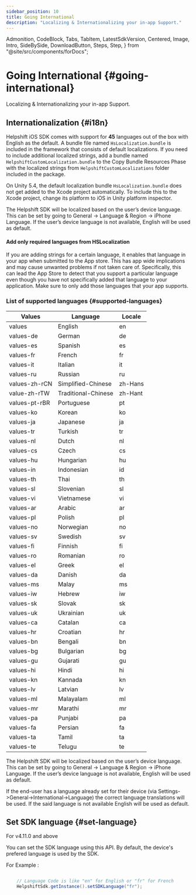 ```yaml
---
sidebar_position: 10
title: Going International
description: "Localizing & Internationalizing your in-app Support."
---
```


  Admonition,
  CodeBlock,
  Tabs,
  TabItem,
  LatestSdkVersion,
  Centered,
  Image,
  Intro,
  SideBySide,
  DownloadButton,
  Steps,
  Step,
} from "@site/src/components/forDocs";

# Going International {#going-international}

<Intro>

Localizing & Internationalizing your in-app Support.

</Intro>

## Internationalization {#i18n}

Helpshift iOS SDK comes with support for **45** languages out of the box with English as the default. A bundle file named `HsLocalization.bundle` is included in the framework that consists of default localizations. If you need to include additional localized strings, add a bundle named `HelpshiftCustomLocalization.bundle` to the Copy Bundle Resources Phase with the localized strings from `HelpshiftCustomLocalizations` folder included in the package.

<Admonition type="info" title="Note">

On Unity 5.4, the default localization bundle `HsLocalization.bundle` does not get added to the Xcode project automatically. To include this to the Xcode project, change its platform to iOS in Unity platform inspector.

</Admonition>

The Helpshift SDK will be localized based on the user’s device language. This can be set by going to General → Language & Region → iPhone Language. If the user’s device language is not available, English will be used as default.

<Admonition type="danger" title="Important">

#### Add only required languages from HSLocalization

If you are adding strings for a certain language, it enables that language in your app when submitted to the App store.
This has app wide implications and may cause unwanted problems if not taken care of.
Specifically, this can lead the App Store to detect that you support a particular language even
though you have not specifically added that language to your application.
Make sure to only add those languages that your app supports.

</Admonition>

### List of supported languages {#supported-languages}

| Values        | Language            | Locale  |
| ------------- | ------------------- | ------- |
| values        | English             | en      |
| values-de     | German              | de      |
| values-es     | Spanish             | es      |
| values-fr     | French              | fr      |
| values-it     | Italian             | it      |
| values-ru     | Russian             | ru      |
| values-zh-rCN | Simplified-Chinese  | zh-Hans |
| value-zh-rTW  | Traditional-Chinese | zh-Hant |
| values-pt-rBR | Portuguese          | pt      |
| values-ko     | Korean              | ko      |
| values-ja     | Japanese            | ja      |
| values-tr     | Turkish             | tr      |
| values-nl     | Dutch               | nl      |
| values-cs     | Czech               | cs      |
| values-hu     | Hungarian           | hu      |
| values-in     | Indonesian          | id      |
| values-th     | Thai                | th      |
| values-sl     | Slovenian           | sl      |
| values-vi     | Vietnamese          | vi      |
| values-ar     | Arabic              | ar      |
| values-pl     | Polish              | pl      |
| values-no     | Norwegian           | no      |
| values-sv     | Swedish             | sv      |
| values-fi     | Finnish             | fi      |
| values-ro     | Romanian            | ro      |
| values-el     | Greek               | el      |
| values-da     | Danish              | da      |
| values-ms     | Malay               | ms      |
| values-iw     | Hebrew              | iw      |
| values-sk     | Slovak              | sk      |
| values-uk     | Ukrainian           | uk      |
| values-ca     | Catalan             | ca      |
| values-hr     | Croatian            | hr      |
| values-bn     | Bengali             | bn      |
| values-bg     | Bulgarian           | bg      |
| values-gu     | Gujarati            | gu      |
| values-hi     | Hindi               | hi      |
| values-kn     | Kannada             | kn      |
| values-lv     | Latvian             | lv      |
| values-ml     | Malayalam           | ml      |
| values-mr     | Marathi             | mr      |
| values-pa     | Punjabi             | pa      |
| values-fa     | Persian             | fa      |
| values-ta     | Tamil               | ta      |
| values-te     | Telugu              | te      |

The Helpshift SDK will be localized based on the user’s device language. This can be set by going to General → Language & Region → iPhone Language. If the user’s device language is not available, English will be used as default.

If the end-user has a language already set for their device (via
Settings->General->International->Language) the correct language
translations will be used. If the said language is not available English
will be used as default.

## Set SDK language {#set-language}

<Admonition type="info" title="Note">

For v4.11.0 and above

</Admonition>

You can set the SDK language using this API.
By default, the device's prefered language is used by the SDK.

For Example :

```csharp

	// Language Code is like "en" for English or "fr" for French
	HelpshiftSdk.getInstance().setSDKLanguage("fr");
```
